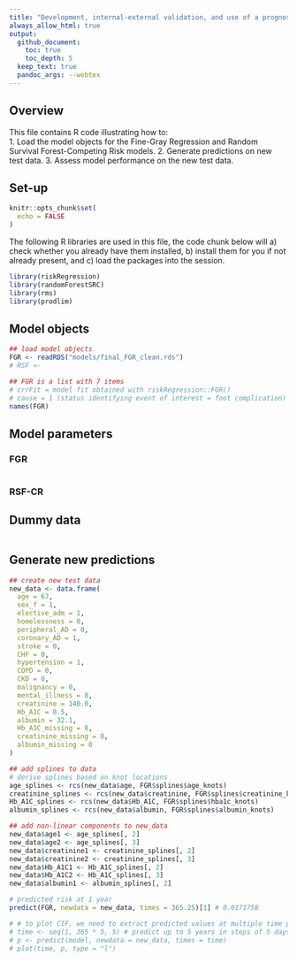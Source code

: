 ```yaml
---
title: "Development, internal-external validation, and use of a prognostic model to predict future foot complications among people with diabetes recently discharged from hospital in Ontario, Canada"
always_allow_html: true
output:
  github_document:
    toc: true
    toc_depth: 5
  keep_text: true
  pandoc_args: --webtex
---
```


## Overview
  
This file contains R code illustrating how to:   
1. Load the model objects for the Fine-Gray Regression and Random Survival Forest-Competing Risk models.
2. Generate predictions on new test data.
3. Assess model performance on the new test data.

## Set-up 

```r
knitr::opts_chunk$set(
  echo = FALSE
)
```

The following R libraries are used in this file, the code chunk below will a) check whether you already have them installed, b) install them for you if not already present, and c) load the packages into the session.


```r
library(riskRegression)
library(randomForestSRC)
library(rms)
library(prodlim)
```

## Model objects

```r
## load model objects
FGR <- readRDS("models/final_FGR_clean.rds")
# RSF <-

## FGR is a list with 7 items
# crrFit = model fit obtained with riskRegression::FGR()
# cause = 1 (status identifying event of interest = foot complication)
names(FGR)

```
## Model parameters

### FGR

```r


```

### RSF-CR


## Dummy data

```r

```

## Generate new predictions

```r
## create new test data
new_data <- data.frame(
  age = 67,
  sex_f = 1,
  elective_adm = 1,
  homelessness = 0,
  peripheral_AD = 0,
  coronary_AD = 1,
  stroke = 0,
  CHF = 0,
  hypertension = 1,
  COPD = 0,
  CKD = 0,
  malignancy = 0,
  mental_illness = 0,
  creatinine = 140.0,
  Hb_A1C = 8.5,
  albumin = 32.1,
  Hb_A1C_missing = 0,
  creatinine_missing = 0,
  albumin_missing = 0
)

## add splines to data
# derive splines based on knot locations
age_splines <- rcs(new_data$age, FGR$splines$age_knots)
creatinine_splines <- rcs(new_data$creatinine, FGR$splines$creatinine_knots)
Hb_A1C_splines <- rcs(new_data$Hb_A1C, FGR$splines$hba1c_knots)
albumin_splines <- rcs(new_data$albumin, FGR$splines$albumin_knots)

## add non-linear components to new_data
new_data$age1 <- age_splines[, 2]
new_data$age2 <- age_splines[, 3]
new_data$creatinine1 <- creatinine_splines[, 2]
new_data$creatinine2 <- creatinine_splines[, 3]
new_data$Hb_A1C1 <- Hb_A1C_splines[, 2]
new_data$Hb_A1C2 <- Hb_A1C_splines[, 3]
new_data$albumin1 <- albumin_splines[, 2]

# predicted risk at 1 year
predict(FGR, newdata = new_data, times = 365.25)[1] # 0.0171758

# # to plot CIF, we need to extract predicted values at multiple time points
# time <- seq(1, 365 * 5, 5) # predict up to 5 years in steps of 5 days
# p <- predict(model, newdata = new_data, times = time)
# plot(time, p, type = "l")
```